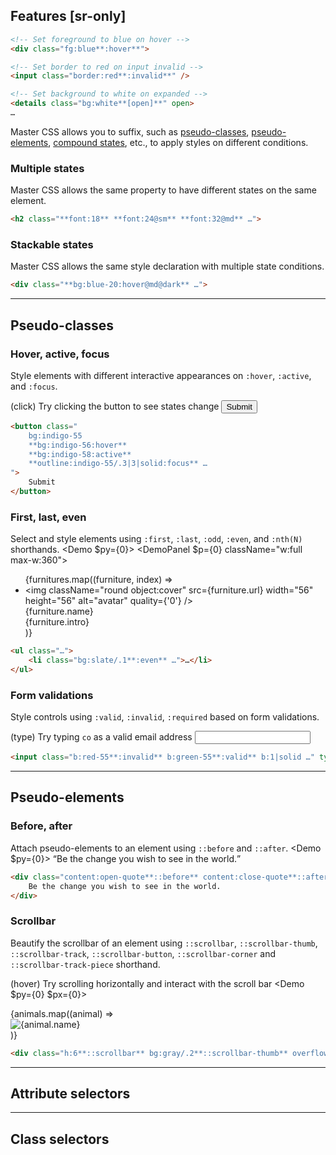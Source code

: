 
## Features [sr-only]
```html
<!-- Set foreground to blue on hover -->
<div class="fg:blue**:hover**">

<!-- Set border to red on input invalid -->
<input class="border:red**:invalid**" />

<!-- Set background to white on expanded -->
<details class="bg:white**[open]**" open>
…
```
Master CSS allows you to suffix, such as [pseudo-classes](#pseudo-classes), [pseudo-elements](#pseudo-elements), [compound states](#compound-states), etc., to apply styles on different conditions.

### Multiple states
Master CSS allows the same property to have different states on the same element.
```html
<h2 class="**font:18** **font:24@sm** **font:32@md** …">
```

### Stackable states
Master CSS allows the same style declaration with multiple state conditions.
```html
<div class="**bg:blue-20:hover@md@dark** …">
```

---

## Pseudo-classes
### Hover, active, focus
Style elements with different interactive appearances on `:hover`, `:active`, and `:focus`.

(click) Try clicking the button to see states change
<Demo>
    <button className="bg:indigo-55 bg:indigo-57:hover bg:indigo-59:active outline:indigo-55/.3|3|solid:focus ~outline-width|.1s px:18 h:40 font:14 font:semibold fg:white r:4 inline-flex align-items:center">Submit</button>
</Demo>
```html
<button class="
    bg:indigo-55
    **bg:indigo-56:hover**
    **bg:indigo-58:active**
    **outline:indigo-55/.3|3|solid:focus** …
">
    Submit
</button>
```

### First, last, even
Select and style elements using `:first`, `:last`, `:odd`, `:even`, and `:nth(N)` shorthands.
<Demo $py={0}>
    <DemoPanel $p={0} className="w:full max-w:360">
        <ul className="list-style:none p:20|0 m:0">
            {furnitures.map((furniture, index) =>
                <li className="bb:0:last bg:light/.05:even bb:1|solid|slate-90 b:gray-28!@dark px:25 flex align-items:center my:0 gap:12" key={index}>
                    <img className="round object:cover" src={furniture.url} width="56" height="56" alt="avatar" quality={'0'} />
                    <div className="flex flex:col flex:1 py:10">
                        <div className="flex align-items:center">
                            <div className="text:14 capitalize fg:strong">{furniture.name}</div>
                        </div>
                        <div className="text:12 m:0 fg:neutral">{furniture.intro}</div>
                    </div>
                </li>
            )}
        </ul>
    </DemoPanel>
</Demo>
```html
<ul class="…">
    <li class="bg:slate/.1**:even** …">…</li>
</ul>
```

### Form validations
Style controls using `:valid`, `:invalid`, `:required` based on form validations.

(type) Try typing `co` as a valid email address
<Demo>
    <input type="email" className="b:red-55:invalid b:green-55:valid b:1|solid|frame outline:0 h:48 font:14 px:16 bg:panel r:5 max-w:300" defaultValue="aron@master." />
</Demo>
```html
<input class="b:red-55**:invalid** b:green-55**:valid** b:1|solid …" type="email" />
```

---

## Pseudo-elements
### Before, after
Attach pseudo-elements to an element using `::before` and `::after`.
<Demo $py={0}>
    <DemoPanel>
        <q className="italic fg:strong font:medium font:18">Be the change you wish to see in the world.</q>
    </DemoPanel>
</Demo>
```html
<div class="content:open-quote**::before** content:close-quote**::after** …">
    Be the change you wish to see in the world.
</div>
```

### Scrollbar
Beautify the scrollbar of an element using `::scrollbar`, `::scrollbar-thumb`, `::scrollbar-track`, `::scrollbar-button`, `::scrollbar-corner` and `::scrollbar-track-piece` shorthand.

(hover) Try scrolling horizontally and interact with the scroll bar
<Demo $py={0} $px={0}>
    <div className="h:6::scrollbar bg:gray/.2::scrollbar-thumb overflow-x:auto p:40">
        <div className='flex w:max'>
            {animals.map((animal) =>
                <div key={animal.name}>
                    <Image src={animal.url} width={128} height={128} alt={animal.name} />
                </div>
            )}
        </div>
    </div>
</Demo>
```html
<div class="h:6**::scrollbar** bg:gray/.2**::scrollbar-thumb** overflow-x:auto …">
```

---

## Attribute selectors

---

## Class selectors